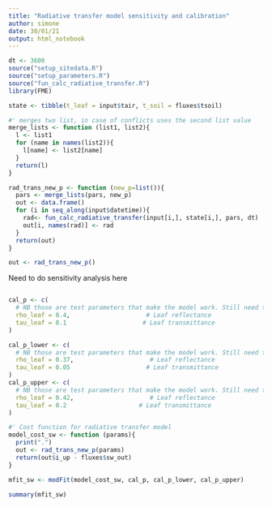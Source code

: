 ```yaml
---
title: "Radiative transfer model sensitivity and calibration"
author: simone
date: 30/01/21
output: html_notebook
---
```

```r
dt <- 3600
source("setup_sitedata.R")
source("setup_parameters.R")
source("fun_calc_radiative_transfer.R")
library(FME)
```
```r
state <- tibble(t_leaf = input$tair, t_soil = fluxes$tsoil)
```
```r
#' merges two list, in case of conflicts uses the second list value
merge_lists <- function (list1, list2){
  l <- list1
  for (name in names(list2)){
    l[name] <- list2[name]
  }
  return(l)
}
```
```r
rad_trans_new_p <- function (new_p=list()){
  pars <- merge_lists(pars, new_p)
  out <- data.frame()
  for (i in seq_along(input$datetime)){
    rad<- fun_calc_radiative_transfer(input[i,], state[i,], pars, dt)
    out[i, names(rad)] <- rad
  }
  return(out)
}
```
```r
out <- rad_trans_new_p()
```
Need to do sensitivity analysis here
```r

```
```r
cal_p <- c(
  # NB those are test parameters that make the model work. Still need to validate that they make sense
  rho_leaf = 0.4,                     # Leaf reflectance
  tau_leaf = 0.1                     # Leaf transmittance
)

cal_p_lower <- c(
  # NB those are test parameters that make the model work. Still need to validate that they make sense
  rho_leaf = 0.37,                     # Leaf reflectance
  tau_leaf = 0.05                     # Leaf transmittance
)
cal_p_upper <- c(
  # NB those are test parameters that make the model work. Still need to validate that they make sense
  rho_leaf = 0.42,                     # Leaf reflectance
  tau_leaf = 0.2                    # Leaf transmittance
)
```
```r
#' Cost function for radiative transfer model
model_cost_sw <- function (params){
  print(".")
  out <- rad_trans_new_p(params)
  return(out$i_up - fluxes$sw_out)
}
```
```r
mfit_sw <- modFit(model_cost_sw, cal_p, cal_p_lower, cal_p_upper)
```
```r
summary(mfit_sw)
```
